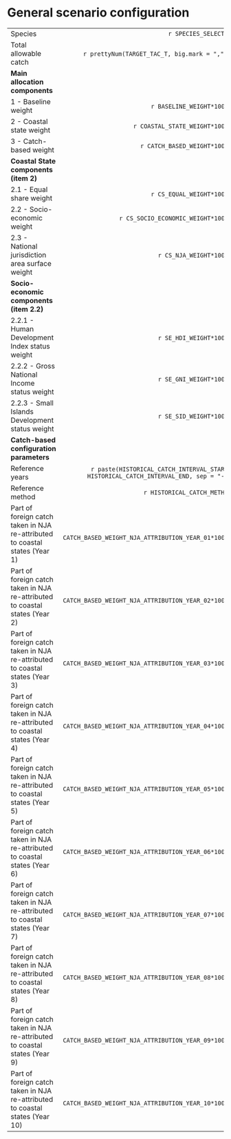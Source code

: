 # General scenario configuration

||| 
| :-------------------------------------------------- | ------: |
| Species | `r SPECIES_SELECTED` |
| Total allowable catch | `r prettyNum(TARGET_TAC_T, big.mark = ",")` t | 
|  **Main allocation components** ||
| 1 - Baseline weight          | `r BASELINE_WEIGHT*100`% |
| 2 - Coastal state weight | `r COASTAL_STATE_WEIGHT*100`% |
| 3 - Catch-based weight   | `r CATCH_BASED_WEIGHT*100`% | 
| **Coastal State components (item 2)** |||
| 2.1 - Equal share weight    | `r CS_EQUAL_WEIGHT*100`% |
| 2.2 - Socio-economic weight |  `r CS_SOCIO_ECONOMIC_WEIGHT*100`% |
| 2.3 - National jurisdiction area surface weight | `r CS_NJA_WEIGHT*100`% |
| **Socio-economic components (item 2.2)** |
| 2.2.1 - Human Development Index status weight   | `r SE_HDI_WEIGHT*100`% |
| 2.2.2 - Gross National Income status weight     | `r SE_GNI_WEIGHT*100`% |
| 2.2.3 - Small Islands Development status weight | `r SE_SID_WEIGHT*100`% |
| **Catch-based configuration parameters** ||
| Reference years | `r paste(HISTORICAL_CATCH_INTERVAL_START, HISTORICAL_CATCH_INTERVAL_END, sep = "-")` |
| Reference method | `r HISTORICAL_CATCH_METHOD` |
| Part of foreign catch taken in NJA re-attributed to coastal states (Year 1) | `r CATCH_BASED_WEIGHT_NJA_ATTRIBUTION_YEAR_01*100`% |
| Part of foreign catch taken in NJA re-attributed to coastal states (Year 2) | `r CATCH_BASED_WEIGHT_NJA_ATTRIBUTION_YEAR_02*100`% |
| Part of foreign catch taken in NJA re-attributed to coastal states (Year 3) | `r CATCH_BASED_WEIGHT_NJA_ATTRIBUTION_YEAR_03*100`% |
| Part of foreign catch taken in NJA re-attributed to coastal states (Year 4) | `r CATCH_BASED_WEIGHT_NJA_ATTRIBUTION_YEAR_04*100`% |
| Part of foreign catch taken in NJA re-attributed to coastal states (Year 5) | `r CATCH_BASED_WEIGHT_NJA_ATTRIBUTION_YEAR_05*100`% |
| Part of foreign catch taken in NJA re-attributed to coastal states (Year 6) | `r CATCH_BASED_WEIGHT_NJA_ATTRIBUTION_YEAR_06*100`% |
| Part of foreign catch taken in NJA re-attributed to coastal states (Year 7) | `r CATCH_BASED_WEIGHT_NJA_ATTRIBUTION_YEAR_07*100`% |
| Part of foreign catch taken in NJA re-attributed to coastal states (Year 8) | `r CATCH_BASED_WEIGHT_NJA_ATTRIBUTION_YEAR_08*100`% |
| Part of foreign catch taken in NJA re-attributed to coastal states (Year 9) | `r CATCH_BASED_WEIGHT_NJA_ATTRIBUTION_YEAR_09*100`% |
| Part of foreign catch taken in NJA re-attributed to coastal states (Year 10) | `r CATCH_BASED_WEIGHT_NJA_ATTRIBUTION_YEAR_10*100`% |

\newpage